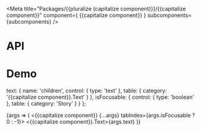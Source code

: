 

<Meta title="Packages/{{pluralize (capitalize component)}}/{{capitalize component}}" component={ {{capitalize component}} } subcomponents={subcomponents} />

# API

<ArgsTable />

# Demo


  text: {
    name: 'children',
    control: { type: 'text' },
    table: { category: '{{capitalize component}}.Text' }
  },
  isFocusable: {
    control: { type: 'boolean' },
    table: { category: 'Story' }
  }
};

<Canvas>
  <Story
    name="{{capitalize component}}"
    args={args}
    argTypes={argTypes}
  >
    {args => (
      <{{capitalize component}} {...args} tabIndex={args.isFocusable ? 0 : -1}>
        <{{capitalize component}}.Text>{args.text}</{{capitalize component}}.Text>
      </{{capitalize component}}>
    )}
  </Story>
</Canvas>
